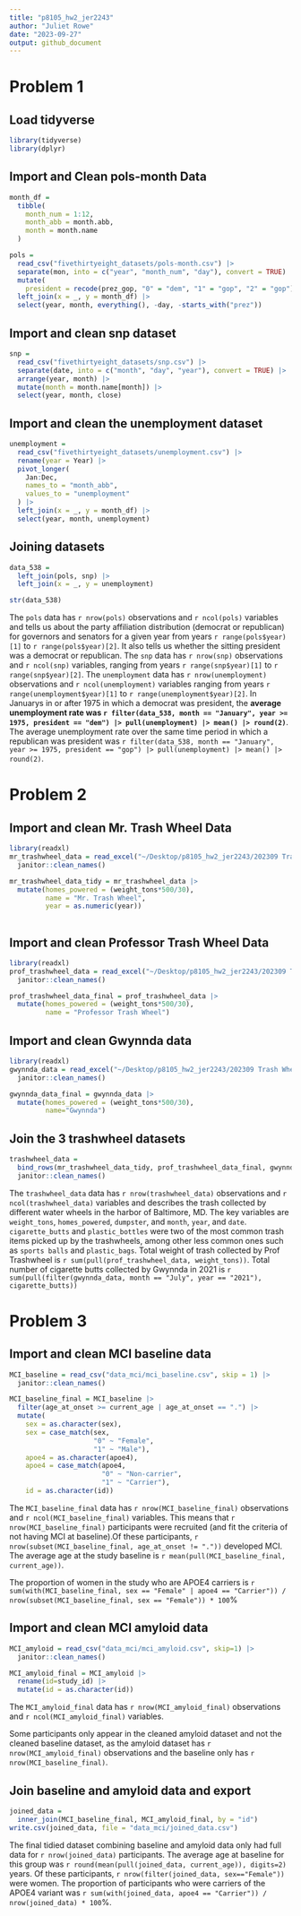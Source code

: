 ```yaml
---
title: "p8105_hw2_jer2243"
author: "Juliet Rowe"
date: "2023-09-27"
output: github_document
---
```


# Problem 1

## Load tidyverse
```r
library(tidyverse)
library(dplyr)
```


## Import and Clean pols-month Data

```r
month_df = 
  tibble(
    month_num = 1:12,
    month_abb = month.abb,
    month = month.name
  )

pols = 
  read_csv("fivethirtyeight_datasets/pols-month.csv") |>
  separate(mon, into = c("year", "month_num", "day"), convert = TRUE) |>
  mutate(
    president = recode(prez_gop, "0" = "dem", "1" = "gop", "2" = "gop")) |>
  left_join(x = _, y = month_df) |> 
  select(year, month, everything(), -day, -starts_with("prez")) 
```

## Import and clean snp dataset

```r
snp = 
  read_csv("fivethirtyeight_datasets/snp.csv") |>
  separate(date, into = c("month", "day", "year"), convert = TRUE) |>
  arrange(year, month) |>
  mutate(month = month.name[month]) |>
  select(year, month, close) 
```


## Import and clean the unemployment dataset

```r
unemployment = 
  read_csv("fivethirtyeight_datasets/unemployment.csv") |>
  rename(year = Year) |>
  pivot_longer(
    Jan:Dec, 
    names_to = "month_abb",
    values_to = "unemployment"
  ) |> 
  left_join(x = _, y = month_df) |> 
  select(year, month, unemployment)
```


## Joining datasets
```r
data_538 = 
  left_join(pols, snp) |>
  left_join(x = _, y = unemployment)

str(data_538)
```

The `pols` data has `r nrow(pols)` observations and `r ncol(pols)` variables and tells us about the party affiliation distribution (democrat or republican) for governors and senators for a given year from years `r range(pols$year)[1]` to `r range(pols$year)[2]`. It also tells us whether the sitting president was a democrat or republican. The `snp` data has `r nrow(snp)` observations and `r ncol(snp)` variables, ranging from years `r range(snp$year)[1]` to `r range(snp$year)[2]`. The `unemployment` data has `r nrow(unemployment)` observations and `r ncol(unemployment)` variables ranging from years `r range(unemployment$year)[1]` to `r range(unemployment$year)[2]`. In Januarys in or after 1975 in which a democrat was president, the **average unemployment rate was `r filter(data_538, month == "January", year >= 1975, president == "dem") |> pull(unemployment) |> mean() |> round(2)`**.  The average unemployment rate over the same time period in which a republican was president was `r filter(data_538, month == "January", year >= 1975, president == "gop") |> pull(unemployment) |> mean() |> round(2)`.

# Problem 2

## Import and clean Mr. Trash Wheel Data

```r
library(readxl)
mr_trashwheel_data = read_excel("~/Desktop/p8105_hw2_jer2243/202309 Trash Wheel Collection Data.xlsx", sheet=1, range="A2:M586") |>
  janitor::clean_names()

mr_trashwheel_data_tidy = mr_trashwheel_data |>
  mutate(homes_powered = (weight_tons*500/30),
         name = "Mr. Trash Wheel",
         year = as.numeric(year))
  
```

## Import and clean Professor Trash Wheel Data

```r
library(readxl)
prof_trashwheel_data = read_excel("~/Desktop/p8105_hw2_jer2243/202309 Trash Wheel Collection Data.xlsx", sheet=2, range="A2:L108") |>
  janitor::clean_names()

prof_trashwheel_data_final = prof_trashwheel_data |>
  mutate(homes_powered = (weight_tons*500/30),
         name = "Professor Trash Wheel")


```

## Import and clean Gwynnda data

```r
library(readxl)
gwynnda_data = read_excel("~/Desktop/p8105_hw2_jer2243/202309 Trash Wheel Collection Data.xlsx", sheet=4, range="A2:K157") |>
  janitor::clean_names()

gwynnda_data_final = gwynnda_data |>
  mutate(homes_powered = (weight_tons*500/30),
         name="Gwynnda")
```

## Join the 3 trashwheel datasets
```r
trashwheel_data =
  bind_rows(mr_trashwheel_data_tidy, prof_trashwheel_data_final, gwynnda_data_final) |>
  janitor::clean_names()

```

The `trashwheel_data` data has `r nrow(trashwheel_data)` observations and `r ncol(trashwheel_data)` variables and describes the trash collected by different water wheels in the harbor of Baltimore, MD. The key variables are `weight_tons`, `homes_powered`, `dumpster`, and `month`, `year`, and `date`. `cigarette_butts` and `plastic_bottles` were two of the most common trash items picked up by the trashwheels, among other less common ones such as `sports balls` and `plastic_bags`.
Total weight of trash collected by Prof Trashwheel is `r sum(pull(prof_trashwheel_data, weight_tons))`. Total number of cigarette butts collected by Gwynnda in 2021 is `r sum(pull(filter(gwynnda_data, month == "July", year == "2021"), cigarette_butts))`


# Problem 3

## Import and clean MCI baseline data
```r
MCI_baseline = read_csv("data_mci/mci_baseline.csv", skip = 1) |>
  janitor::clean_names()

MCI_baseline_final = MCI_baseline |>
  filter(age_at_onset >= current_age | age_at_onset == ".") |>
  mutate(
    sex = as.character(sex),
    sex = case_match(sex,
                     "0" ~ "Female",
                     "1" ~ "Male"),
    apoe4 = as.character(apoe4),
    apoe4 = case_match(apoe4,
                       "0" ~ "Non-carrier",
                       "1" ~ "Carrier"),
    id = as.character(id))


```

The `MCI_baseline_final` data has `r nrow(MCI_baseline_final)` observations and `r ncol(MCI_baseline_final)` variables. This means that `r nrow(MCI_baseline_final)` participants were recruited (and fit the criteria of not having MCI at baseline).Of these participants, `r nrow(subset(MCI_baseline_final, age_at_onset != "."))` developed MCI.
The average age at the study baseline is `r mean(pull(MCI_baseline_final, current_age))`. 


The proportion of women in the study who are APOE4 carriers is `r sum(with(MCI_baseline_final, sex == "Female" | apoe4 == "Carrier")) / nrow(subset(MCI_baseline_final, sex == "Female")) * 100`%


## Import and clean MCI amyloid data
```r
MCI_amyloid = read_csv("data_mci/mci_amyloid.csv", skip=1) |>
  janitor::clean_names()

MCI_amyloid_final = MCI_amyloid |>
  rename(id=study_id) |>
  mutate(id = as.character(id))

```
The `MCI_amyloid_final` data has `r nrow(MCI_amyloid_final)` observations and `r ncol(MCI_amyloid_final)` variables. 

Some participants only appear in the cleaned amyloid dataset and not the cleaned baseline dataset, as the amyloid dataset has `r nrow(MCI_amyloid_final)` observations and the baseline only has `r nrow(MCI_baseline_final)`. 


## Join baseline and amyloid data and export
```r
joined_data = 
  inner_join(MCI_baseline_final, MCI_amyloid_final, by = "id")
write.csv(joined_data, file = "data_mci/joined_data.csv")
```

The final tidied dataset combining baseline and amyloid data only had full data for `r nrow(joined_data)` participants. The average age at baseline for this group was `r round(mean(pull(joined_data, current_age)), digits=2)` years. Of these participants, `r nrow(filter(joined_data, sex=="Female"))` were women.
The proportion of participants who were carriers of the APOE4 variant was `r sum(with(joined_data, apoe4 == "Carrier")) / nrow(joined_data) * 100`%.

